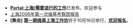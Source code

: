 <noinclude>{{historical}}
* '''[[Portal:上海/需要进行的工作]]'''已发布，欢迎参与
* [[Wikipedia:维基考察团/上海2006年第一次考察团|上海2006年第一次维基考察团报告]]
* '''[聚会]''' '''[[Wikipedia talk:聚会/2011上海秋聚|第一期维基上海工作坊]]'''将于10月16日举行，'''[[Wikipedia talk:聚会/2011上海秋聚#报名|欢迎报名]]'''。</noinclude>